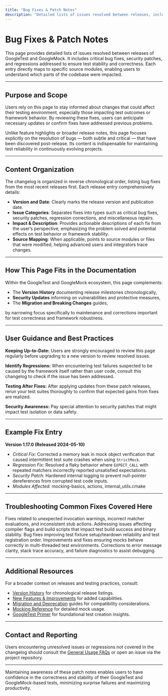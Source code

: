 ```yaml
---
title: "Bug Fixes & Patch Notes"
description: "Detailed lists of issues resolved between releases, including critical, security, and regression fixes. This page ensures users are informed of changes that could affect test stability or correctness, with direct mapping to source modules when applicable."
---
```


# Bug Fixes & Patch Notes

This page provides detailed lists of issues resolved between releases of GoogleTest and GoogleMock. It includes critical bug fixes, security patches, and regressions addressed to ensure test stability and correctness. Each entry directly maps to specific source modules, enabling users to understand which parts of the codebase were impacted.

---

## Purpose and Scope

Users rely on this page to stay informed about changes that could affect their testing environment, especially those impacting test outcomes or framework behavior. By reviewing these fixes, users can anticipate necessary updates or confirm fixes have addressed previous problems.

Unlike feature highlights or broader release notes, this page focuses explicitly on the resolution of bugs — both subtle and critical — that have been discovered post-release. Its content is indispensable for maintaining test reliability in continuously evolving projects.

---

## Content Organization

The changelog is organized in reverse chronological order, listing bug fixes from the most recent releases first. Each release entry comprehensively details:

- **Version and Date**: Clearly marks the release version and publication date.
- **Issue Categories**: Separates fixes into types such as critical bug fixes, security patches, regression corrections, and miscellaneous repairs.
- **Impact & Description**: Provides actionable descriptions of each fix from the user’s perspective, emphasizing the problem solved and potential effects on test behavior or framework stability.
- **Source Mapping**: When applicable, points to source modules or files that were modified, helping advanced users and integrators trace changes.

---

## How This Page Fits in the Documentation

Within the GoogleTest and GoogleMock ecosystem, this page complements:

- The **Version History** documenting release milestones chronologically,
- **Security Updates** informing on vulnerabilities and protective measures,
- The **Migration and Breaking Changes** guides,

by narrowing focus specifically to maintenance and corrections important for test correctness and framework robustness.

---

## User Guidance and Best Practices

**Keeping Up-to-Date:** Users are strongly encouraged to review this page regularly before upgrading to a new version to review resolved issues.

**Identify Regressions:** When encountering test failures suspected to be caused by the framework itself rather than user code, consult this changelog to check if the issue has been addressed.

**Testing After Fixes:** After applying updates from these patch releases, rerun your test suites thoroughly to confirm that expected gains from fixes are realized.

**Security Awareness:** Pay special attention to security patches that might impact test isolation or data safety.

---

## Example Fix Entry

**Version 1.17.0 (Released 2024-05-10)**

- *Critical Fix:* Corrected a memory leak in mock object verification that caused intermittent test suite crashes when using `StrictMock`.
- *Regression Fix:* Resolved a flaky behavior where `EXPECT_CALL` with repeated matchers incorrectly reported unsatisfied expectations.
- *Security Patch:* Hardened internal logging to prevent null-pointer dereferences from corrupted test code inputs.
- *Modules Affected:* mocking-basics, actions, internal_utils.cmake

---

## Troubleshooting Common Fixes Covered Here

<AccordionGroup title="Typical Areas Addressed in Bug Fix Releases">
<Accordion title="Mock Method Behavior Anomalies">
Fixes related to unexpected invocation warnings, incorrect matcher evaluations, and inconsistent stub actions.
</Accordion>
<Accordion title="Compilation and Linker Adjustments">
Addressing issues affecting compiler flags and build scripts that impact test build success and binary stability.
</Accordion>
<Accordion title="Test Lifecycle and Fixture Handling">
Bug fixes improving test fixture setup/teardown reliability and test registration order.
</Accordion>
<Accordion title="Thread Safety and Parallel Execution">
Improvements and fixes ensuring mocks behave correctly in multi-threaded test environments.
</Accordion>
<Accordion title="Assertion and Expectation Reporting">
Corrections to error message clarity, stack trace accuracy, and failure diagnostics to assist debugging.
</Accordion>
</AccordionGroup>

---

## Additional Resources

For a broader context on releases and testing practices, consult:

- [Version History](../release-highlights/version-history.mdx) for chronological release listings.
- [New Features & Improvements](../release-highlights/notable-features.mdx) for added capabilities.
- [Migration and Deprecation](../migration-and-deprecation) guides for compatibility considerations.
- [Mocking Reference](../reference/mocking.md) for detailed mock usage.
- [GoogleTest Primer](../primer.md) for foundational test creation insights.

---

## Contact and Reporting

Users encountering unresolved issues or regressions not covered in the changelog should consult the [General Usage FAQs](../../faq/core-usage-and-troubleshooting/faq-general-usage.md) or open an issue via the project repository.

---

Maintaining awareness of these patch notes enables users to have confidence in the correctness and stability of their GoogleTest and GoogleMock-based tests, minimizing surprise failures and maximizing productivity.
